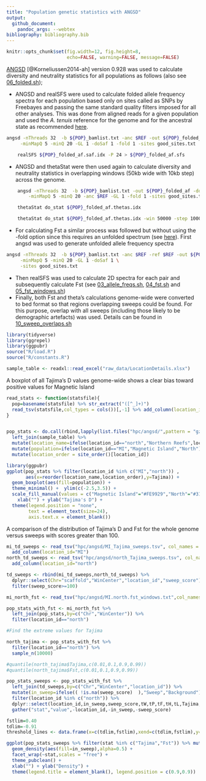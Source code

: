 ```yaml
---
title: "Population genetic statistics with ANGSD"
output:
  github_document:
    pandoc_args: --webtex
bibliography: bibliography.bib
---
```


```r
knitr::opts_chunk$set(fig.width=12, fig.height=8,
                      echo=FALSE, warning=FALSE, message=FALSE)
```

[ANGSD](http://www.popgen.dk/angsd/index.php/ANGSD) [@Korneliussen2014-ah] version 0.928 was used to calculate diversity and neutrality statistics for all populations as follows (also see [06_folded.sh](hpc/angsd/06_folded.sh));

- ANGSD and realSFS were used to calculate folded allele frequency spectra for each population based only on sites called as SNPs by Freebayes and passing the same standard quality filters imposed for all other analyses. This was done from aligned reads for a given population and used the *A. tenuis* reference for the genome and for the ancestral state as recommended [here](https://github.com/ANGSD/angsd/issues/65).
```bash
angsd -nThreads 32  -b ${POP}_bamlist.txt -anc $REF -out ${POP}_folded_af \
     -minMapQ 5 -minQ 20 -GL 1 -doSaf 1 -fold 1 -sites good_sites.txt

	realSFS ${POP}_folded_af.saf.idx -P 24 > ${POP}_folded_af.sfs
```
- ANGSD and thetaStat were then used again to calculate diversity and neutrality statistics in overlapping windows (50kb wide with 10kb step) across the genome.
```bash
	angsd -nThreads 32  -b ${POP}_bamlist.txt -out ${POP}_folded_af -doThetas 1 -doSaf 1 -pest ${POP}_folded_af.sfs \
		-minMapQ 5 -minQ 20 -anc $REF -GL 1 -fold 1 -sites good_sites.txt

	thetaStat do_stat ${POP}_folded_af.thetas.idx

	thetaStat do_stat ${POP}_folded_af.thetas.idx -win 50000 -step 10000  -outnames ${POP}_theta.thetasWindow.gz
```
- For calculating Fst a similar process was followed but without using the -fold option since this requires an unfolded spectrum (see [here](https://github.com/ANGSD/angsd/issues/65)).  First angsd was used to generate unfolded allele frequency spectra
```bash
angsd -nThreads 32  -b ${POP}_bamlist.txt -anc $REF -ref $REF -out ${POP}_af \
     -minMapQ 5 -minQ 20 -GL 1 -doSaf 1 \
     -sites good_sites.txt
```
- Then realSFS was used to calculate 2D spectra for each pair and subsequently calculate Fst (see [03_allele_freqs.sh](hpc/angsd/03_allele_freqs.sh),  [04_fst.sh](hpc/angsd/04_fst.sh) and [05_fst_windows.sh](hpc/angsd/05_fst_windows.sh))
- Finally, both Fst and theta's calculations genome-wide were converted to bed format so that regions overlapping sweeps could be found.  For this purpose, overlap with all sweeps (including those likely to be demographic artefacts) was used. Details can be found in [10_sweep_overlaps.sh](hpc/angsd/10_sweep_overlaps.sh)


```r
library(tidyverse)
library(ggrepel)
library(ggpubr)
source("R/load.R")
source("R/constants.R")
```


```r
sample_table <- readxl::read_excel("raw_data/LocationDetails.xlsx")
```

A boxplot of all Tajima's D values genome-wide shows a clear bias toward positive values for Magnetic Island

```r
read_stats <- function(statsfile){
  pop=basename(statsfile) %>% str_extract("([^_]+)")
  read_tsv(statsfile,col_types = cols())[,-1] %>% add_column(location_id=pop)
}


pop_stats <- do.call(rbind,lapply(list.files("hpc/angsd/",pattern = "gz.pestPG",full.names = TRUE),read_stats)) %>% 
  left_join(sample_table) %>% 
  mutate(location_name=ifelse(location_id=="north","Northern Reefs",location_name)) %>% 
  mutate(population=ifelse(location_id=="MI","Magnetic Island","North")) %>% 
  mutate(location_order = site_order()[location_id])
```

```r
library(ggpubr)
ggplot(pop_stats %>% filter(location_id %in% c("MI","north")) ,
       aes(x=reorder(location_name,location_order),y=Tajima)) + 
  geom_boxplot(aes(fill=population)) +
  theme_minimal() +  ylim(c(-2.5,3.5)) +
  scale_fill_manual(values = c("Magnetic Island"="#FE9929","North"="#3182BD")) +
    xlab("") + ylab("Tajima's D") + 
  theme(legend.position = "none",
        text = element_text(size=24),
        axis.text.x = element_blank())
```




A comparison of the distribution of Tajima's D and Fst for the whole genome versus sweeps with scores greater than 100. 

```r
mi_td_sweeps <- read_tsv("hpc/angsd/MI_Tajima_sweeps.tsv", col_names = c("scaffold","start","sweep_score","WinCenter","Tajima")) %>% 
  add_column(location_id="MI") 
north_td_sweeps <- read_tsv("hpc/angsd/north_Tajima_sweeps.tsv", col_names = c("scaffold","start","sweep_score","WinCenter","Tajima")) %>% 
  add_column(location_id="north") 

td_sweeps <- rbind(mi_td_sweeps,north_td_sweeps) %>% 
  dplyr::select(Chr="scaffold","WinCenter","location_id","sweep_score") %>% 
  filter(sweep_score>=100)

mi_north_fst <- read_tsv("hpc/angsd/MI.north.fst_windows.txt",col_names = c("region","Chr","WinCenter","Nsites","Fst"),skip = 1)

pop_stats_with_fst <- mi_north_fst %>% 
  left_join(pop_stats,by=c("Chr","WinCenter")) %>% 
  filter(location_id=="north")

#Find the extreme values for Tajima

north_tajima <- pop_stats_with_fst %>% 
  filter(location_id=="north") %>% 
  sample_n(10000)

#quantile(north_tajima$Tajima,c(0.01,0.1,0.9,0.99))
#quantile(north_tajima$Fst,c(0.01,0.1,0.9,0.99))
```

```r
pop_stats_sweeps <- pop_stats_with_fst %>% 
  left_join(td_sweeps,by=c("Chr","WinCenter","location_id")) %>% 
  mutate(in_sweep=ifelse(( !is.na(sweep_score)  ),"Sweep","Background")) %>% 
  filter(location_id %in% c("north")) %>% 
  dplyr::select(location_id,in_sweep,sweep_score,tW,tP,tF,tH,tL,Tajima,fuf,fud,fayh,zeng,Fst) %>% 
  gather("stat","value",-location_id,-in_sweep,-sweep_score)

fstlim=0.40
tdlim=-0.91
threshold_lines <- data.frame(x=c(tdlim,fstlim),xend=c(tdlim,fstlim),y=c(0,0),yend=c(0.7,6),stat=c("Tajima","Fst"))

ggplot(pop_stats_sweeps %>% filter(stat %in% c("Tajima","Fst")) %>% mutate(stat = case_when(stat=="Tajima" ~ "Tajima's D", stat=="Fst" ~ "Fst")) ,aes(x=value)) + 
  geom_density(aes(fill=in_sweep),alpha=0.5) +
  facet_wrap(~stat,scales = "free") +
  theme_pubclean() +
  xlab("") + ylab("Density") +
  theme(legend.title = element_blank(), legend.position = c(0.9,0.9)) 
```



